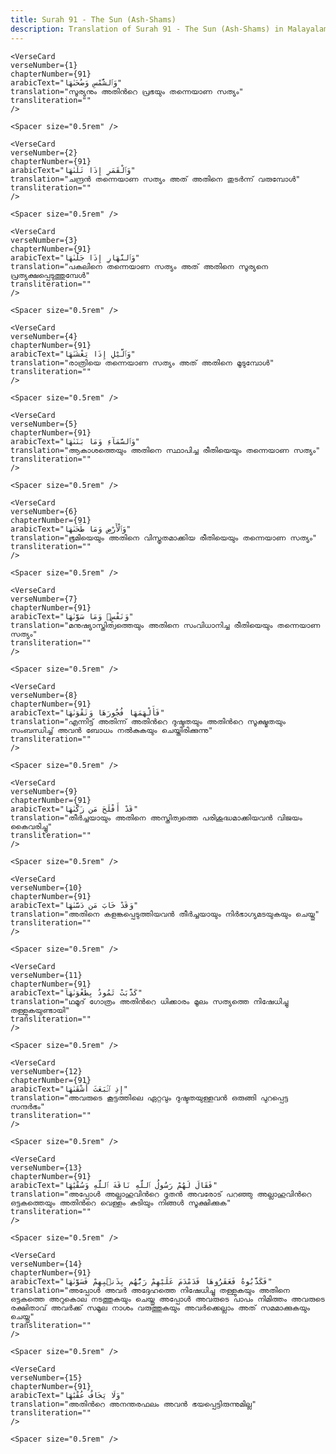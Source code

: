 ```yaml
---
title: Surah 91 - The Sun (Ash-Shams)  
description: Translation of Surah 91 - The Sun (Ash-Shams) in Malayalam
---
```







    <VerseCard 
    verseNumber={1}
    chapterNumber={91}
    arabicText="وَٱلشَّمْسِ وَضُحَىٰهَا"
    translation="സൂര്യനും അതിന്‍റെ പ്രഭയും തന്നെയാണ സത്യം"
    transliteration=""
    />

    <Spacer size="0.5rem" />
                
    <VerseCard 
    verseNumber={2}
    chapterNumber={91}
    arabicText="وَٱلْقَمَرِ إِذَا تَلَىٰهَا"
    translation="ചന്ദ്രന്‍ തന്നെയാണ സത്യം അത്‌ അതിനെ തുടര്‍ന്ന്‌ വരുമ്പോള്‍"
    transliteration=""
    />

    <Spacer size="0.5rem" />
                
    <VerseCard 
    verseNumber={3}
    chapterNumber={91}
    arabicText="وَٱلنَّهَارِ إِذَا جَلَّىٰهَا"
    translation="പകലിനെ തന്നെയാണ സത്യം അത്‌ അതിനെ സൂര്യനെ പ്രത്യക്ഷപ്പെടുത്തുമ്പേള്‍"
    transliteration=""
    />

    <Spacer size="0.5rem" />
                
    <VerseCard 
    verseNumber={4}
    chapterNumber={91}
    arabicText="وَٱلَّيْلِ إِذَا يَغْشَىٰهَا"
    translation="രാത്രിയെ തന്നെയാണ സത്യം അത്‌ അതിനെ മൂടുമ്പോള്‍"
    transliteration=""
    />

    <Spacer size="0.5rem" />
                
    <VerseCard 
    verseNumber={5}
    chapterNumber={91}
    arabicText="وَٱلسَّمَآءِ وَمَا بَنَىٰهَا"
    translation="ആകാശത്തെയും അതിനെ സ്ഥാപിച്ച രീതിയെയും തന്നെയാണ സത്യം"
    transliteration=""
    />

    <Spacer size="0.5rem" />
                
    <VerseCard 
    verseNumber={6}
    chapterNumber={91}
    arabicText="وَٱلْأَرْضِ وَمَا طَحَىٰهَا"
    translation="ഭൂമിയെയും അതിനെ വിസ്തൃതമാക്കിയ രീതിയെയും തന്നെയാണ സത്യം"
    transliteration=""
    />

    <Spacer size="0.5rem" />
                
    <VerseCard 
    verseNumber={7}
    chapterNumber={91}
    arabicText="وَنَفْسٍۢ وَمَا سَوَّىٰهَا"
    translation="മനുഷ്യാസ്തിത്വത്തെയും അതിനെ സംവിധാനിച്ച രീതിയെയും തന്നെയാണ സത്യം"
    transliteration=""
    />

    <Spacer size="0.5rem" />
                
    <VerseCard 
    verseNumber={8}
    chapterNumber={91}
    arabicText="فَأَلْهَمَهَا فُجُورَهَا وَتَقْوَىٰهَا"
    translation="എന്നിട്ട്‌ അതിന്ന്‌ അതിന്‍റെ ദുഷ്ടതയും അതിന്‍റെ സൂക്ഷ്മതയും സംബന്ധിച്ച്‌ അവന്‍ ബോധം നല്‍കുകയും ചെയ്തിരിക്കുന്നു"
    transliteration=""
    />

    <Spacer size="0.5rem" />
                
    <VerseCard 
    verseNumber={9}
    chapterNumber={91}
    arabicText="قَدْ أَفْلَحَ مَن زَكَّىٰهَا"
    translation="തീര്‍ച്ചയായും അതിനെ അസ്തിത്വത്തെ പരിശുദ്ധമാക്കിയവന്‍ വിജയം കൈവരിച്ചു"
    transliteration=""
    />

    <Spacer size="0.5rem" />
                
    <VerseCard 
    verseNumber={10}
    chapterNumber={91}
    arabicText="وَقَدْ خَابَ مَن دَسَّىٰهَا"
    translation="അതിനെ കളങ്കപ്പെടുത്തിയവന്‍ തീര്‍ച്ചയായും നിര്‍ഭാഗ്യമടയുകയും ചെയ്തു"
    transliteration=""
    />

    <Spacer size="0.5rem" />
                
    <VerseCard 
    verseNumber={11}
    chapterNumber={91}
    arabicText="كَذَّبَتْ ثَمُودُ بِطَغْوَىٰهَآ"
    translation="ഥമൂദ്‌ ഗോത്രം അതിന്‍റെ ധിക്കാരം മൂലം സത്യത്തെ നിഷേധിച്ചു തള്ളുകയുണ്ടായി"
    transliteration=""
    />

    <Spacer size="0.5rem" />
                
    <VerseCard 
    verseNumber={12}
    chapterNumber={91}
    arabicText="إِذِ ٱنۢبَعَثَ أَشْقَىٰهَا"
    translation="അവരുടെ കൂട്ടത്തിലെ ഏറ്റവും ദുഷ്ടതയുള്ളവന്‍ ഒരുങ്ങി പുറപ്പെട്ട സന്ദര്‍ഭം"
    transliteration=""
    />

    <Spacer size="0.5rem" />
                
    <VerseCard 
    verseNumber={13}
    chapterNumber={91}
    arabicText="فَقَالَ لَهُمْ رَسُولُ ٱللَّهِ نَاقَةَ ٱللَّهِ وَسُقْيَٰهَا"
    translation="അപ്പോള്‍ അല്ലാഹുവിന്‍റെ ദൂതന്‍ അവരോട്‌ പറഞ്ഞു അല്ലാഹുവിന്‍റെ ഒട്ടകത്തെയും അതിന്‍റെ വെള്ളം കുടിയും നിങ്ങള്‍ സൂക്ഷിക്കുക"
    transliteration=""
    />

    <Spacer size="0.5rem" />
                
    <VerseCard 
    verseNumber={14}
    chapterNumber={91}
    arabicText="فَكَذَّبُوهُ فَعَقَرُوهَا فَدَمْدَمَ عَلَيْهِمْ رَبُّهُم بِذَنۢبِهِمْ فَسَوَّىٰهَا"
    translation="അപ്പോള്‍ അവര്‍ അദ്ദേഹത്തെ നിഷേധിച്ചു തള്ളുകയും അതിനെ ഒട്ടകത്തെ അറുകൊല നടത്തുകയും ചെയ്തു അപ്പോള്‍ അവരുടെ പാപം നിമിത്തം അവരുടെ രക്ഷിതാവ്‌ അവര്‍ക്ക്‌ സമൂല നാശം വരുത്തുകയും അവര്‍ക്കെല്ലാം അത്‌ സമമാക്കുകയും ചെയ്തു"
    transliteration=""
    />

    <Spacer size="0.5rem" />
                
    <VerseCard 
    verseNumber={15}
    chapterNumber={91}
    arabicText="وَلَا يَخَافُ عُقْبَٰهَا"
    translation="അതിന്‍റെ അനന്തരഫലം അവന്‍ ഭയപ്പെട്ടിരുന്നുമില്ല"
    transliteration=""
    />

    <Spacer size="0.5rem" />
                